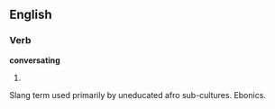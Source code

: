 ==English==

===Verb===
'''conversating'''

# {{present participle of|[[conversate]]}}

Slang term used primarily by uneducated afro sub-cultures.
Ebonics.